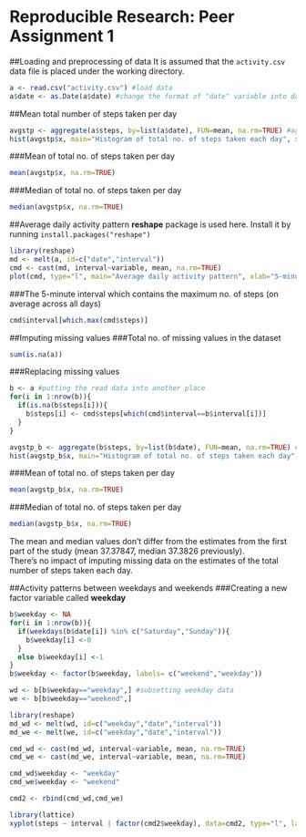 Reproducible Research: Peer Assignment 1
================================================
##Loading and preprocessing of data
It is assumed that the `activity.csv` data file is placed under the working directory.
```{r}
a <- read.csv("activity.csv") #load data
a$date <- as.Date(a$date) #change the format of "date" variable into date
```
##Mean total number of steps taken per day

```{r}
avgstp <- aggregate(a$steps, by=list(a$date), FUN=mean, na.rm=TRUE) #aggregate avegrage steps per day
hist(avgstp$x, main="Histogram of total no. of steps taken each day", xlab="No. of steps")
```
  
###Mean of total no. of steps taken per day
```{r}
mean(avgstp$x, na.rm=TRUE)
```
###Median of total no. of steps taken per day
```{r}
median(avgstp$x, na.rm=TRUE)
```

##Average daily activity pattern
**reshape** package is used here. Install it by running `install.packages("reshape")`
```{r}
library(reshape)
md <- melt(a, id=c("date","interval"))
cmd <- cast(md, interval~variable, mean, na.rm=TRUE)
plot(cmd, type="l", main="Average daily activity pattern", xlab="5-minute intervals through out the day", ylab="Average no. of steps, averaged across all days")
```
  
###The 5-minute interval which contains the maximum no. of steps (on average across all days)
```{r}
cmd$interval[which.max(cmd$steps)]
```
##Imputing missing values
###Total no. of missing values in the dataset
```{r}
sum(is.na(a))
```
###Replacing missing values
```{r}
b <- a #putting the read data into another place
for(i in 1:nrow(b)){
  if(is.na(b$steps[i])){
    b$steps[i] <- cmd$steps[which(cmd$interval==b$interval[i])]
  }
}
```

```{r}
avgstp_b <- aggregate(b$steps, by=list(b$date), FUN=mean, na.rm=TRUE) #aggregate avegrage steps per day
hist(avgstp_b$x, main="Histogram of total no. of steps taken each day", xlab="No. of steps")
```
  
###Mean of total no. of steps taken per day
```{r}
mean(avgstp_b$x, na.rm=TRUE)
```
###Median of total no. of steps taken per day
```{r}
median(avgstp_b$x, na.rm=TRUE)
```
The mean and median values don't differ from the estimates from the first part of the study (mean 37.37847, median 37.3826 previously).  
There's no impact of imputing missing data on the estimates of the total number of steps taken each day.

##Activity patterns between weekdays and weekends
###Creating a new factor variable called **weekday**

```{r}
b$weekday <- NA
for(i in 1:nrow(b)){
  if(weekdays(b$date[i]) %in% c("Saturday","Sunday")){
    b$weekday[i] <-0
  }
  else b$weekday[i] <-1
}
b$weekday <- factor(b$weekday, labels= c("weekend","weekday"))
```


```{r}
wd <- b[b$weekday=="weekday",] #subsetting weekday data
we <- b[b$weekday=="weekend",]

library(reshape)
md_wd <- melt(wd, id=c("weekday","date","interval"))
md_we <- melt(we, id=c("weekday","date","interval"))

cmd_wd <- cast(md_wd, interval~variable, mean, na.rm=TRUE)
cmd_we <- cast(md_we, interval~variable, mean, na.rm=TRUE)

cmd_wd$weekday <- "weekday"
cmd_we$weekday <- "weekend"

cmd2 <- rbind(cmd_wd,cmd_we)

library(lattice)
xyplot(steps ~ interval | factor(cmd2$weekday), data=cmd2, type="l", layout= c(1,2))
```


